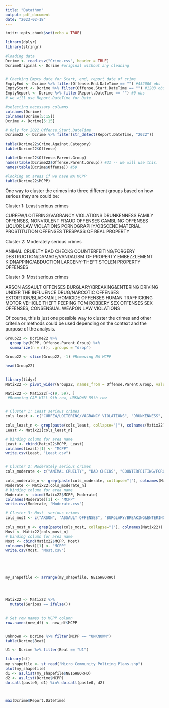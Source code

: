 ```yaml
---
title: "Datathon"
output: pdf_document
date: "2023-02-18"
---
```


```r
knitr::opts_chunk$set(echo = TRUE)
```

```r
library(dplyr)
library(stringr)

#loading data
Dcrime <- read.csv("Crime.csv", header = TRUE)
DcrimeOriginal <- Dcrime #original without any cleaning


# Checking Empty date for Start, end, report date of crime
EmptyEnd <- Dcrime %>% filter(Offense.End.DateTime == "") #452006 obs
EmptyStart <- Dcrime %>% filter(Offense.Start.DateTime == "") #1203 obs
EmptyReport <- Dcrime %>% filter(Report.DateTime == "") #0 obs
# we will use Report.DateTime for Date

#selecting necessary columns
colnames(Dcrime)
colnames(Dcrime[5:15])
Dcrime <- Dcrime[5:15]

# Only for 2022 Offense.Start.DateTime
Dcrime22 <- Dcrime %>% filter(str_detect(Report.DateTime, "2022"))

table(Dcrime22$Crime.Against.Category)
table(Dcrime22$Offense)

table(Dcrime22$Offense.Parent.Group)
names(table(Dcrime22$Offense.Parent.Group)) #31 -- we will use this.
names(table(Dcrime$Offense)) #59

#looking at areas if we have NA MCPP
table(Dcrime22$MCPP)
```

One way to cluster the crimes into three different groups based on how serious they are could be:

Cluster 1: Least serious crimes

CURFEW/LOITERING/VAGRANCY VIOLATIONS
DRUNKENNESS
FAMILY OFFENSES, NONVIOLENT
FRAUD OFFENSES
GAMBLING OFFENSES
LIQUOR LAW VIOLATIONS
PORNOGRAPHY/OBSCENE MATERIAL
PROSTITUTION OFFENSES
TRESPASS OF REAL PROPERTY


Cluster 2: Moderately serious crimes

ANIMAL CRUELTY
BAD CHECKS
COUNTERFEITING/FORGERY
DESTRUCTION/DAMAGE/VANDALISM OF PROPERTY
EMBEZZLEMENT
KIDNAPPING/ABDUCTION
LARCENY-THEFT
STOLEN PROPERTY OFFENSES


Cluster 3: Most serious crimes

ARSON
ASSAULT OFFENSES
BURGLARY/BREAKING&ENTERING
DRIVING UNDER THE INFLUENCE
DRUG/NARCOTIC OFFENSES
EXTORTION/BLACKMAIL
HOMICIDE OFFENSES
HUMAN TRAFFICKING
MOTOR VEHICLE THEFT
PEEPING TOM
ROBBERY
SEX OFFENSES
SEX OFFENSES, CONSENSUAL
WEAPON LAW VIOLATIONS

Of course, this is just one possible way to cluster the crimes and other criteria or methods could be used depending on the context and the purpose of the analysis.


```r

Group22 <- Dcrime22 %>% 
  group_by(MCPP, Offense.Parent.Group) %>% 
  summarize(n = n(), .groups = "drop")

Group22 <- slice(Group22, -1) #Removing NA MCPP

head(Group22)


library(tidyr)
Matix22 <- pivot_wider(Group22, names_from = Offense.Parent.Group, values_from = n, values_fill = 0) # looking at all crime numbers (column) * MCPP (row)

Matix22 <- Matix22[-c(9, 59), ]
 #Removing CAP HILL 9th row, UNKNOWN 59th row


# Cluster 1: Least serious crimes
cols_least <- c("CURFEW/LOITERING/VAGRANCY VIOLATIONS", "DRUNKENNESS", "FAMILY OFFENSES, NONVIOLENT", "FRAUD OFFENSES", "GAMBLING OFFENSES", "LIQUOR LAW VIOLATIONS", "PORNOGRAPHY/OBSCENE MATERIAL", "PROSTITUTION OFFENSES", "TRESPASS OF REAL PROPERTY")

cols_least_n <- grep(paste(cols_least, collapse="|"), colnames(Matix22)) 
Least <- Matix22[cols_least_n]

# binding column for area name
Least <- cbind(Matix22$MCPP, Least)
colnames(Least)[1] <- "MCPP"
write.csv(Least, "Least.csv")


# Cluster 2: Moderately serious crimes
cols_moderate <- c("ANIMAL CRUELTY", "BAD CHECKS", "COUNTERFEITING/FORGERY", "DESTRUCTION/DAMAGE/VANDALISM OF PROPERTY", "EMBEZZLEMENT", "KIDNAPPING/ABDUCTION", "LARCENY-THEFT", "STOLEN PROPERTY OFFENSES")

cols_moderate_n <- grep(paste(cols_moderate, collapse="|"), colnames(Matix22)) 
Moderate <- Matix22[cols_moderate_n]
# binding column for area name
Moderate <- cbind(Matix22$MCPP, Moderate)
colnames(Moderate)[1] <- "MCPP"
write.csv(Moderate, "Moderate.csv")

# Cluster 3: Most  serious crimes
cols_most <- c("ARSON", "ASSAULT OFFENSES", "BURGLARY/BREAKING&ENTERING", "DRIVING UNDER THE INFLUENCE", "DRUG/NARCOTIC OFFENSES", "EXTORTION/BLACKMAIL", "HOMICIDE OFFENSES", "HUMAN TRAFFICKING", "MOTOR VEHICLE THEFT", "PEEPING TOM", "ROBBERY", "SEX OFFENSES", "SEX OFFENSES, CONSENSUAL", "WEAPON LAW VIOLATIONS")

cols_most_n <- grep(paste(cols_most, collapse="|"), colnames(Matix22)) 
Most <- Matix22[cols_most_n]
# binding column for area name
Most <- cbind(Matix22$MCPP, Most)
colnames(Most)[1] <- "MCPP"
write.csv(Most, "Most.csv")





my_shapefile <- arrange(my_shapefile, NEIGHBORHO)




Matix22 <- Matix22 %>%
  mutate(Serious == ifelse())


# Set row names to MCPP column
row.names(new_df) <- new_df$MCPP


Unknown <- Dcrime %>% filter(MCPP == "UNKNOWN")
table(Dcrime$Beat)

U1 <- Dcrime %>% filter(Beat == "U1")

library(sf)
my_shapefile <- st_read("Micro_Community_Policing_Plans.shp")
plot(my_shapefile)
d1 <- as.list(my_shapefile$NEIGHBORHO)
d2 <- as.list(Dcrime$MCPP)
do.call(paste0, d1) %in% do.call(paste0, d2)



max(Dcrime$Report.DateTime)

```